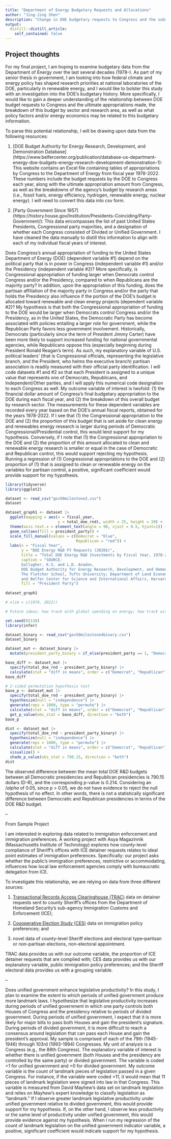 ```yaml
---
title: "Department of Energy Budgetary Requests and Allocations"
author: "Jing-Jing Shen"
description: "Change in DOE budgetary requests to Congress and the subsequent appropriations"
output:
  distill::distill_article:
    self_contained: false
---
```




## Project thoughts

For my final project, I am hoping to examine budgetary data from the Department of Energy over the last several decades (1978--). As part of my senior thesis in government, I am looking into how federal climate and energy policy has shaped research priorities at national laboratories of the DOE, particularly in renewable energy, and I would like to bolster this study with an investigation into the DOE's budgetary history. More specifically, I would like to gain a deeper understanding of the relationship between DOE budget requests to Congress and the ultimate appropriations made, the breakdown of this budget by sector and research area, as well as what policy factors and/or energy economics may be related to this budgetary information. 

To parse this potential relationship, I will be drawing upon data from the following resources: 

1. [DOE Budget Authority for Energy Research, Development, and Demonstration Database] (https://www.belfercenter.org/publication/database-us-department-energy-doe-budgets-energy-research-development-demonstration-1): This website contains an Excel file containing tables of appropriations by Congress to the Department of Energy from fiscal year 1978-2022. These numbers include the budget requests by the DOE to Congress each year, along with the ultimate appropriation amount from Congress, as well as the breakdowns of the agency's budget by research areas (i.e., fossil fuels, energy efficiency, hydrogen, renewable energy, nuclear energy). I will need to convert this data into csv form.

2. [Party Government Since 1957] (https://history.house.gov/Institution/Presidents-Coinciding/Party-Government/): This data encompasses the list of past United States Presidents, Congressional party majorities, and a designation of whether each Congress consisted of Divided or Unified Government. I have cleaned the data manually to distill this information to align with each of my individual fiscal years of interest. 

Does Congress's annual appropriation of funding to the United States Department of Energy (DOE) (dependent variable #1) depend on the political party that is in power in Congress (independent variable #1) and/or the Presidency (independent variable #2)? More specifically, is Congressional appropriation of funding larger when Democrats control Congress and/or the Presidency, compared to when Republicans are the majority party? In addition, upon the appropriation of this funding, does the partisan affiliation of the majority party in Congress and/or the party that holds the Presidency also influence if the portion of the DOE's budget is allocated toward renewable and clean energy projects (dependent variable #2)? My hypothesis is that both the Congressional appropriation of funding to the DOE would be larger when Democrats control Congress and/or the Presidency, as in the United States, the Democratic Party has become associated with policies entailing a larger role for government, while the Republican Party favors less government involvement. Historically, Democrats (particularly since the term of President Jimmy Carter) have been more likely to support increased funding for national governmental agencies, while Republicans oppose this (especially beginning during President Ronald Reagan's term). As such, my explanatory variable of U.S. political leaders' (that is Congressional officials, representing the legislative branch, and the President, who helms the executive branch) partisan association is readily measured with their official party identification. I will code datasets #1 and #2 so that each President is assigned to a unique value that represents one of Democrats, Republicans, and Independent/Other parties, and I will apply this numerical code designation to each Congress as well. My outcome variable of interest is twofold: (1) the financial dollar amount of Congress's final budgetary appropriation to the DOE during each fiscal year, and (2) the breakdown of this overall budget by research sector. The measurements for these dependent variables are recorded every year based on the DOE's annual fiscal reports, obtained for the years 1978-2022. If I see that (1) the Congressional appropriation to the DOE and (2) the proportion of this budget that is set aside for clean energy and renewables energy research is larger during periods of Democratic Congressional/Presidential control, this would lend support for my hypothesis. Conversely, if I note that (1) the Congressional appropriation to the DOE and (2) the proportion of this amount allocated to clean and renewable energy research is smaller or equal in the case of Democratic and Republican control, this would support rejecting my hypothesis. Running a regression of (1) Congressional appropriations to the DOE and (2) proportion of (1) that is assigned to clean or renewable energy on the variables for partisan control, a positive, significant coefficient would provide support for my hypothesis.

```r
library(tidyverse)
library(ggplot2)
```

```r
dataset <- read_csv("gov50milestone3.csv")
dataset
```
```r
dataset_graph1 <- dataset |>
  ggplot(mapping = aes(x = fiscal_year, 
                       y = total_doe_rnd), width = 25, height = 20) +
  theme(axis.text.x = element_text(angle = 90, vjust = 0.5, hjust=1)) +
  geom_col(aes(fill = president_party)) +
  scale_fill_manual(values = c(Democrat = "blue", 
                               Republican = "red")) +
  labs(x = "Fiscal Year", 
       y = "DOE Energy R&D FY Requests (2020$)",
       title = "Total DOE Energy R&D Investments by Fiscal Year, 1978-2022",
       caption = "SOURCE: 
       Gallagher, K.S. and L.D. Anadon, 
       DOE Budget Authority for Energy Research, Development, and Demonstration Database,' 
       The Fletcher School, Tufts University; Department of Land Economy, University of Cambridge; 
       and Belfer Center for Science and International Affairs, Harvard Kennedy School; April 8, 2022.",
       fill = "President Party") 
  
dataset_graph1

# xlim = c(1978, 2022))

# Future ideas: how track with global spending on energy; how track with oil prices; breakdown by sector; DARPA-E, DARPA-C
```

```r
set.seed(02138)
library(infer)

dataset_binary <- read_csv("gov50milestone4binary.csv")
dataset_binary
```
```r
dataset_mut <- dataset_binary |>
  mutate(president_party_binary = if_else(president_party == 1, "Democrat", "Republican")) 

base_diff <- dataset_mut |>
  specify(total_doe_rnd ~ president_party_binary) |>
  calculate(stat = "diff in means", order = c("Democrat", "Republican"))
base_diff

# 2-sided permutation hypothesis test
base_p <- dataset_mut |>
  specify(total_doe_rnd ~ president_party_binary) |>
  hypothesize(null = "independence") |>
  generate(reps = 1000, type = "permute") |>
  calculate(stat = "diff in means", order = c("Democrat", "Republican")) |>
  get_p_value(obs_stat = base_diff, direction = "both")
base_p

dist <- dataset_mut |>
  specify(total_doe_rnd ~ president_party_binary) |>
  hypothesize(null = "independence") |>
  generate(reps = 1000, type = "permute") |>
  calculate(stat = "diff in means", order = c("Democrat", "Republican")) |>
  visualize() +
  shade_p_value(obs_stat = 790.15, direction = "both")
dist
```

The observed difference between the mean total DOE R&D budgets between all Democratic presidencies and Republican presidencies is 790.15 dollars (D-R), and the corresponding p-value is 0.214. Considering an $/alpha$ of 0.05, since p > 0.05, we do not have evidence to reject the null hypothesis of no effect. In other words, there is not a statistically significant difference between Democratic and Republican presidencies in terms of the DOE R&D budget.


--

From Sample Project

I am interested in exploring data related to immigration enforcement and immigration preferences. A working project with Asya Magazinnik (Massachusetts Institute of Technology) explores how county-level compliance of Sheriff's offices with ICE detainer requests relates to ideal point estimates of immigration preferences. Specifically: our project asks whether the public's immigration preferences, restrictive or accommodating, influences how local law enforcement agencies comply with bureaucratic delegation from ICE.

To investigate this relationship, we are relying on data from three different sources:

1. [Transactional Records Access Clearinghouse (TRAC)](https://trac.syr.edu/immigration/) data on detainer requests sent to county Sheriff's offices from the Department of Homeland Security's sub-agency Immigration Customs and Enforcement (ICE);

2. [Coooperative Election Study (CES)](https://cces.gov.harvard.edu/) data on immigration policy preferences; and

3. novel data of county-level Sheriff elections and electoral type--partisan or non-partisan elections, non-electoral appointment.

TRAC data provides us with our outcome variable, the proportion of ICE detainer requests that are complied with; CES data provides us with our explanatory variable, public immigration policy preferences; and the Sheriff electoral data provides us with a grouping variable.

--

Does unified government enhance legislative productivity? In this study, I plan to examine the extent to which periods of unified government produce more landmark laws. I hypothesize that legislative productivity increases during periods of unified government in which one party controls both Houses of Congress and the presidency relative to periods of divided government. During periods of unified government, I expect that it is more likely for major bills to pass both Houses and gain the president’s signature. During periods of divided government, it is more difficult to reach a consensus around legislation that can pass each House and gain the president’s approval. My sample is comprised of each of the 79th (1945-1946) through 103rd (1993-1994) Congresses. My unit of analysis is a Congress (e.g., the 88th Congress). The explanatory variable of interest is whether there is unified government (both Houses and the presidency are controlled by the same party) or divided government. The variable is coded =1 for unified government and =0 for divided government. My outcome variable is the count of landmark pieces of legislation passed in a given Congress. For instance, if the variable were coded =11, it would mean that 11 pieces of landmark legislation were signed into law in that Congress. This variable is measured from David Mayhew’s data set on landmark legislation and relies on Mayhew’s expert knowledge to classify legislation as “landmark.” If I observe greater landmark legislative productivity under unified government relative to divided government, this would provide support for my hypothesis. If, on the other hand, I observe less productivity or the same level of productivity under unified government, this would provide evidence against my hypothesis. When I run my regression of the count of landmark legislation on the unified government indicator variable, a positive, significant coefficient would indicate support for my hypothesis.


